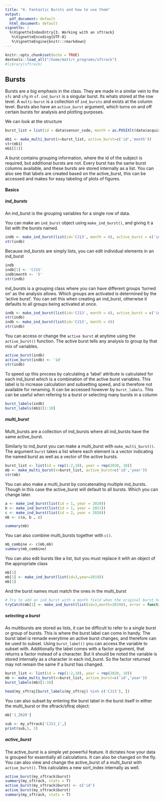 ```yaml
---
title: "4. Fantastic Bursts and how to use them"
output:
  pdf_document: default
  html_document: default
vignette: |
  %\VignetteIndexEntry{3. Working with an sftrack}
   %\VignetteEncoding{UTF-8}
   %\VignetteEngine{knitr::rmarkdown}
---
```

```r
knitr::opts_chunk$set(echo = TRUE)
devtools::load_all("/home/matt/r_programs/sftrack")
#library(sftrack)

```

## Bursts  

Bursts are a big emphasis in the class. They are made in a similar vein to the `sfc` and `sfg` in `sf`. `ind_burst` is a singular burst. Its whats stored at the row level. 
A `multi-burst` is a collection of `ind_bursts` and exists at the column level. Bursts also have an `active_burst` argument, which turns on and off certain bursts for analysis and plotting purposes.

We can look at the structure
```r
burst_list = list(id = data$sensor_code, month = as.POSIXlt(data$acquisition_time)$mon+1)

mb1 <- make_multi_burst(x=burst_list, active_burst=c('id','month'))
str(mb1)
mb1[[1]]
```
A burst contains grouping information, where the id of the subject is required, but additional bursts are not. Every burst has the same burst columns available, and these bursts are stored internally as a list. You can also see that labels are created based on the active_burst, this can be accessed and makes for easy labeling of plots of figures.  

#### Basics
##### ind_bursts 
An ind_burst is the grouping variables for a single row of data.  

You can make an `ind_burst` object using `make_ind_burst()`, and giving it a list with the bursts named. 

```r

indb <- make_ind_burst(list(id='CJ13', month = 4), active_burst = c('id','month'))
str(indb)
```

Because ind_bursts are simply lists, you can edit individual elements in an ind_burst
```r
indb 
indb[1] <- 'CJ15'
indb$month <- '5'
str(indb)
```

ind_bursts is a grouping class where you can have different groups 'turned on' as the analysis allows. Which groups are activated is determined by the 'active burst'. You can set this when creating an ind_burst, otherwise it defaults to all groups being activated at once.

```r
indb <- make_ind_burst(list(id='CJ13', month = 4), active_burst = c('id'))
str(indb)
indb <- make_ind_burst(list(id='CJ13', month = 4))
str(indb)

````

You can access or change the `active burst` at anytime using the `active_burst()` function. The active burst tells any analysis to group by that mix of variables. 

```r
active_burst(indb)
active_burst(indb) <- 'id'
str(indb)

```

To speed up this process by calculating a 'label' attribute is calculated for each ind_burst which is a combination of the active burst variables. This label is to increase calculation and subsetting speed, and is therefore not available for renaming. It can be accessed however by `burst_labels`. This can be useful when refering to a burst or selecting many bursts in a column

```r
burst_labels(indb)
burst_labels(mb1)[1:10]
```
##### multi_burst  
Multi_bursts are a collection of ind_bursts where all ind_bursts have the same active_burst.

Similarly to ind_burst you can make a multi_burst with `make_multi_burst()`. The argument `burst` takes a list where each element is a vector indicating the named burst as well as a vector of the active bursts.

```r
burst_list <- list(id = rep(1:2,10), year = rep(2020, 10))
mb <- make_multi_burst(x=burst_list, active_burst=c('id','year'))
str(mb)
```

You can also make a multi_burst by concatenating multiple ind_bursts. Though in this case the active_burst will default to all bursts. Which you can change later.

```r
a <- make_ind_burst(list(id = 1, year = 2020))
b <- make_ind_burst(list(id = 1, year = 2021))
c <- make_ind_burst(list(id = 2, year = 2020))
mb <- c(a, b , c)

summary(mb)
```

You can also combine multi_bursts together with `c()`.  

```r
mb_combine <- c(mb,mb)
summary(mb_combine)
```
You can also edit bursts like a list, but you must replace it with an object of the appropriate class
```r
mb[1]
mb[1] <- make_ind_burst(list(id=3,year=2019))
mb[1]

```

And the burst names must match the ones in the multi_burst
```r
# Try to add an ind_burst with a month field when the original burst had year instead 
tryCatch(mb[1] <- make_ind_burst(list(id=3,month=2019)), error = function(e) e)
```

##### selecting a burst

As multibursts are stored as lists, it can be difficult to refer to a single burst or group of bursts. This is where the burst label can come in handy. The burst label is remade everytime an active burst changes, and therefore can be used to subset. Using `burst_label()` you can access the variable to subset with. Additionally the label comes with a factor argument, that returns a factor instead of a character. But it should be noted the variable is stored internally as a character in each ind_burst. So the factor returned may not remain the same if a burst has changed.

```r
burst_list <- list(id = rep(1:2,10), year = rep(2020, 10))
mb <- make_multi_burst(x=burst_list, active_burst=c('id','year'))
burst_labels(mb)[1:10]

head(my_sftraj[burst_labels(my_sftraj) %in% c('CJ13'), ])


```

You can also subset by entering the burst label in the burst itself in either the multi_burst or the sftrack/sftraj object:

```r
mb['1_2020']

sub <- my_sftrack['CJ13_1',]
print(sub,5, 3)
```
##### active_burst 
The active_burst is a simple yet powerful feature. It dictates how your data is grouped for essentially all calculations. It can also be changed on the fly. You can also view and change the active_burst of a multi_burst with `active_burst()`. This calculates a new sort_index internally as well.

```r
active_burst(my_sftrack$burst)
summary(my_sftrack, stats = T)
active_burst(my_sftrack$burst) <- c('id')
active_burst(my_sftrack$burst)
summary(my_sftrack, stats = T)

```
